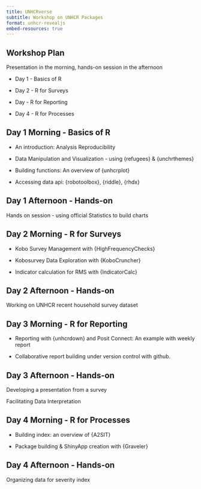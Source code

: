 ```yaml
---
title: UNHCRverse
subtitle: Workshop on UNHCR Packages
format: unhcr-revealjs
embed-resources: true
---
```



## Workshop Plan

Presentation in the morning, hands-on session in the afternoon

- Day 1 - Basics of R

- Day 2 - R for Surveys

- Day  - R for Reporting

- Day 4 - R for Processes


## Day 1 Morning - Basics of R

 - An introduction: Analysis Reproducibility

 - Data Manipulation and Visualization - using {refugees} & {unchrthemes}
 
 - Building functions: An overview of {unhcrplot}
 
 - Accessing data api: {robotoolbox}, {riddle}, {rhdx}
 

## Day 1 Afternoon - Hands-on

Hands on session - using official Statistics to build charts
 

## Day 2  Morning - R for Surveys

 - Kobo Survey Management with {HighFrequencyChecks} 
 
 - Kobosurvey Data Exploration with {KoboCruncher}
 
 - Indicator calculation for RMS with {IndicatorCalc}
 

## Day 2 Afternoon - Hands-on

Working on UNHCR recent household survey dataset 
 
 
## Day 3 Morning -  R for Reporting
 
 - Reporting with {unhcrdown} and Posit Connect: An example with weekly report 
 
 - Collaborative report building under version control with github. 
 

## Day 3 Afternoon - Hands-on

Developing a presentation from a survey

Facilitating Data Interpretation


## Day 4 Morning -  R for Processes 
 
 - Building index: an overview of {A2SIT}
 
 - Package building & ShinyApp creation with {Graveler} 
  

## Day 4 Afternoon - Hands-on

Organizing data for severity index
